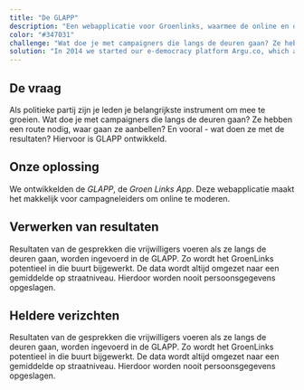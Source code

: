 ```yaml
---
title: "De GLAPP"
description: "Een webapplicatie voor Groenlinks, waarmee de online en offline campagnes zijn gemoderniseerd."
color: "#347031"
challenge: "Wat doe je met campaigners die langs de deuren gaan? Ze hebben een route nodig, waar gaan ze aanbellen? En vooral - wat doen ze met de resultaten? Hiervoor is GLAPP ontwikkeld."
solution: "In 2014 we started our e-democracy platform Argu.co, which aims to engage citizens in decision-making processes. We worked with many governments and hosted online discussions where people shared ideas, opinions and voted on issues. Although we’ve seen that e-democracy and civic participation can be very successful, one key element is often missing: the actual decision-making process."
---
```


## De vraag

Als politieke partij zijn je leden je belangrijkste instrument om mee te groeien.
Wat doe je met campaigners die langs de deuren gaan?
Ze hebben een route nodig, waar gaan ze aanbellen?
En vooral - wat doen ze met de resultaten? Hiervoor is GLAPP ontwikkeld.

## Onze oplossing

We ontwikkelden de _GLAPP_, de _Groen Links App_.
Deze webapplicatie maakt het makkelijk voor campagneleiders om online  te moderen.

## Verwerken van resultaten

Resultaten van de gesprekken die vrijwilligers voeren als ze langs de deuren gaan, worden ingevoerd in de GLAPP. Zo wordt het GroenLinks potentieel in die buurt bijgewerkt. De data wordt altijd omgezet naar een gemiddelde op straatniveau. Hierdoor worden nooit persoonsgegevens opgeslagen.

## Heldere verizchten

Resultaten van de gesprekken die vrijwilligers voeren als ze langs de deuren gaan, worden ingevoerd in de GLAPP. Zo wordt het GroenLinks potentieel in die buurt bijgewerkt. De data wordt altijd omgezet naar een gemiddelde op straatniveau. Hierdoor worden nooit persoonsgegevens opgeslagen.
